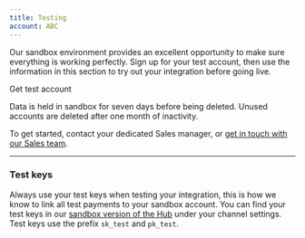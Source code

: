 ```yaml
---
title: Testing
account: ABC
---
```


Our sandbox environment provides an excellent opportunity to make sure everything is working perfectly. Sign up for your test account, then use the information in this section to try out your integration before going live.

<ButtonLink href="https://www.checkout.com/get-test-account">
  Get test account
</ButtonLink>

<TipBox variant="info" title="Data retention">

  Data is held in sandbox for seven days before being deleted. Unused accounts are deleted after one month of inactivity.

</TipBox>

<TipBox title="I've finished testing. How do I go live?">

  To get started, contact your dedicated Sales manager, or [get in touch with our Sales team](https://www.checkout.com/contact-sales).

</TipBox>

---

### Test keys

Always use your test keys when testing your integration, this is how we know to link all test payments to your sandbox account. You can find your test keys in our [sandbox version of the Hub](https://sandbox.checkout.com) under your channel settings. Test keys use the prefix `sk_test` and `pk_test`.
